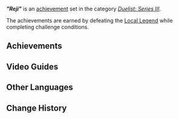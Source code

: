{{Achievement Set Infobox
|title        = "Reji"
|primogems    = {{Achievement/Primogems|"Reji" (Achievement)}}
|total        = {{Achievement/Total|"Reji" (Achievement)}}
|category     = Duelist: Series III
}}
'''''"Reji"''''' is an [[achievement]] set in the category ''[[Duelist: Series III]]''. 

The achievements are earned by defeating the [[Local Legend]] {{Enemy|Tatankasaurus Warrior: Spiritlight Chaser|text=Reji &mdash; Launch  and Leap}} while completing challenge conditions.

==Achievements==
{{Achievements by Category Table|"Reji" (Achievement)}}
<!--
==Notes==

==Trivia==
-->

==Video Guides==


==Other Languages==
{{Other Languages
|en       = "Reji"
|zhs      = 「雷吉」
|zhs_rm   = 
|zht      = 「雷吉」
|zht_rm   = 
|zh_tl    = 
|ja       = 「レジ」
|ja_rm    = "Reji"
|ko       = 「레지」
|es       = Reji
|fr       = Reji
|ru       = «Реджи»
|th       = "Reji"
|vi       = "Reji"
|de       = „Reji“
|id       = "Reji"
|pt       = "Reji"
|tr       = "Reji"
|it       = Reji
}}

==Change History==
{{Change History|5.5}}
<!--
==References==
{{Reflist}}
-->